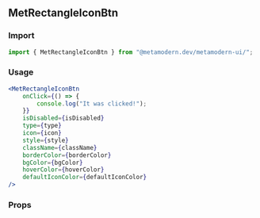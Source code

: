<!--- MetRectangleIconBtn.stories.mdx -->


<Meta title="MDX/MetRectangleIconBtn" component={MetRectangleIconBtn} />

## MetRectangleIconBtn

### Import

```jsx
import { MetRectangleIconBtn } from "@metamodern.dev/metamodern-ui/";
```

### Usage

```jsx
<MetRectangleIconBtn
    onClick={() => {
        console.log("It was clicked!");
    }}
    isDisabled={isDisabled}
    type={type}
    icon={icon}
    style={style}
    className={className}
    borderColor={borderColor}
    bgColor={bgColor}
    hoverColor={hoverColor}
    defaultIconColor={defaultIconColor}
/>
```

### Props

<ArgsTable of={MetRectangleIconBtn} />
